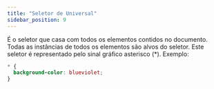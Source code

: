 ```yaml
---
title: "Seletor de Universal"
sidebar_position: 9
---
```


É o seletor que casa com todos os elementos contidos no documento. Todas as instâncias de todos os elementos são alvos do seletor. Este seletor é representado pelo sinal gráfico asterisco (\*). Exemplo:

```css
* {
  background-color: blueviolet;
}
```
